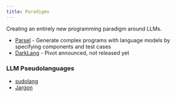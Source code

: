```yaml
---
title: Paradigms
---
```


Creating an entirely new programming paradigm around LLMs.

* [Parsel](https://github.com/ezelikman/parsel) - Generate complex programs with language models by specifying components and test cases
* [DarkLang](https://blog.darklang.com/gpt) - Pivot announced, not released yet

### LLM Pseudolanguages

* [sudolang](https://medium.com/javascript-scene/the-art-of-effortless-programming-3e1860abe1d3)
* [Jargon](https://jake.mirror.xyz/sPZECVTkrbVq4DerB13Thvqq_XqsDGwTBDD3SSzdI44)